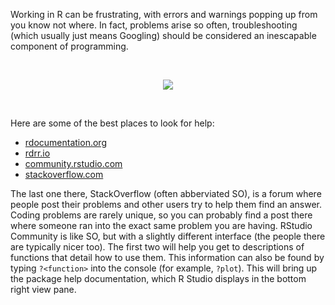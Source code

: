 
Working in R can be frustrating, with errors and warnings popping up from you know not where. In fact, problems arise so often, troubleshooting (which usually just means Googling) should be considered an inescapable component of programming. 

<br>

<p align="center">
![](https://imgs.xkcd.com/comics/wisdom_of_the_ancients.png)
</p>

<br>

Here are some of the best places to look for help:

- [rdocumentation.org](https://www.rdocumentation.org/)
- [rdrr.io](https://rdrr.io/)
- [community.rstudio.com](https://community.rstudio.com/)
- [stackoverflow.com](https://stackoverflow.com/)


The last one there, StackOverflow (often abberviated SO), is a forum where people post their problems and other users try to help them find an answer. Coding problems are rarely unique, so you can probably find a post there where someone ran into the exact same problem you are having. RStudio Community is like SO, but with a slightly different interface (the people there are typically nicer too). The first two will help you get to descriptions of functions that detail how to use them. This information can also be found by typing `?<function>` into the console (for example, `?plot`). This will bring up the package help documentation, which R Studio displays in the bottom right view pane. 

<br>